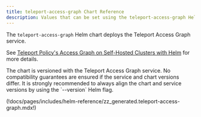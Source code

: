 ```yaml
---
title: teleport-access-graph Chart Reference
description: Values that can be set using the teleport-access-graph Helm chart
---
```


The `teleport-access-graph` Helm chart deploys the Teleport Access Graph service.

See [Teleport Policy's Access Graph on Self-Hosted Clusters with Helm](../../admin-guides/deploy-a-cluster/access-graph/self-hosted-helm.mdx)
for more details.

<Admonition type="warning" title="Version Compatibility">
The chart is versioned with the Teleport Access Graph service. No compatibility
guarantees are ensured if the service and chart versions differ.
It is strongly recommended to always align the chart and service versions
by using the `--version` Helm flag.
</Admonition>


(!docs/pages/includes/helm-reference/zz_generated.teleport-access-graph.mdx!)
